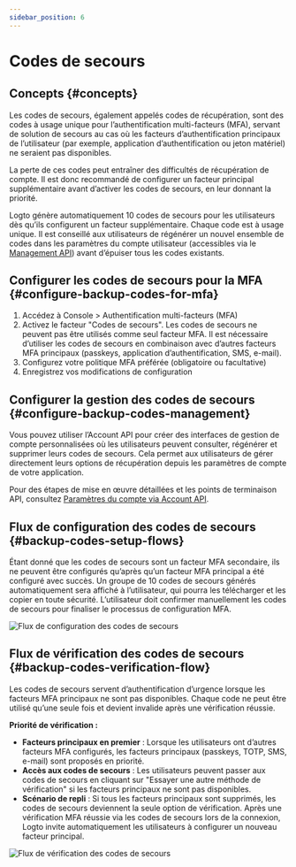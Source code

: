 ```yaml
---
sidebar_position: 6
---
```


# Codes de secours

## Concepts \{#concepts}

Les codes de secours, également appelés codes de récupération, sont des codes à usage unique pour l’authentification multi-facteurs (MFA), servant de solution de secours au cas où les facteurs d’authentification principaux de l’utilisateur (par exemple, application d’authentification ou jeton matériel) ne seraient pas disponibles.

La perte de ces codes peut entraîner des difficultés de récupération de compte. Il est donc recommandé de configurer un facteur principal supplémentaire avant d’activer les codes de secours, en leur donnant la priorité.

Logto génère automatiquement 10 codes de secours pour les utilisateurs dès qu’ils configurent un facteur supplémentaire. Chaque code est à usage unique. Il est conseillé aux utilisateurs de régénérer un nouvel ensemble de codes dans les paramètres du compte utilisateur (accessibles via le [Management API](/integrate-logto/interact-with-management-api/)) avant d’épuiser tous les codes existants.

## Configurer les codes de secours pour la MFA \{#configure-backup-codes-for-mfa}

1. Accédez à <CloudLink to="/mfa">Console > Authentification multi-facteurs (MFA)</CloudLink>
2. Activez le facteur "Codes de secours". Les codes de secours ne peuvent pas être utilisés comme seul facteur MFA. Il est nécessaire d’utiliser les codes de secours en combinaison avec d’autres facteurs MFA principaux (passkeys, application d’authentification, SMS, e-mail).
3. Configurez votre politique MFA préférée (obligatoire ou facultative)
4. Enregistrez vos modifications de configuration

## Configurer la gestion des codes de secours \{#configure-backup-codes-management}

Vous pouvez utiliser l’Account API pour créer des interfaces de gestion de compte personnalisées où les utilisateurs peuvent consulter, régénérer et supprimer leurs codes de secours. Cela permet aux utilisateurs de gérer directement leurs options de récupération depuis les paramètres de compte de votre application.

Pour des étapes de mise en œuvre détaillées et les points de terminaison API, consultez [Paramètres du compte via Account API](/end-user-flows/account-settings/by-account-api#manage-backup-codes).

## Flux de configuration des codes de secours \{#backup-codes-setup-flows}

Étant donné que les codes de secours sont un facteur MFA secondaire, ils ne peuvent être configurés qu’après qu’un facteur MFA principal a été configuré avec succès. Un groupe de 10 codes de secours générés automatiquement sera affiché à l’utilisateur, qui pourra les télécharger et les copier en toute sécurité. L’utilisateur doit confirmer manuellement les codes de secours pour finaliser le processus de configuration MFA.

<img
  src="/img/assets/backup-codes-set-up-flow.png"
  alt="Flux de configuration des codes de secours"
/>

## Flux de vérification des codes de secours \{#backup-codes-verification-flow}

Les codes de secours servent d’authentification d’urgence lorsque les facteurs MFA principaux ne sont pas disponibles. Chaque code ne peut être utilisé qu’une seule fois et devient invalide après une vérification réussie.

**Priorité de vérification :**

- **Facteurs principaux en premier** : Lorsque les utilisateurs ont d’autres facteurs MFA configurés, les facteurs principaux (passkeys, TOTP, SMS, e-mail) sont proposés en priorité.
- **Accès aux codes de secours** : Les utilisateurs peuvent passer aux codes de secours en cliquant sur "Essayer une autre méthode de vérification" si les facteurs principaux ne sont pas disponibles.
- **Scénario de repli** : Si tous les facteurs principaux sont supprimés, les codes de secours deviennent la seule option de vérification. Après une vérification MFA réussie via les codes de secours lors de la connexion, Logto invite automatiquement les utilisateurs à configurer un nouveau facteur principal.

<img
  src="/img/assets/backup-codes-verification-flow.png"
  alt="Flux de vérification des codes de secours"
/>
